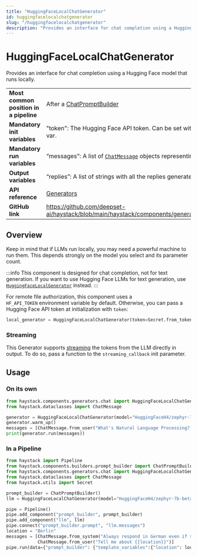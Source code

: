 ```yaml
---
title: "HuggingFaceLocalChatGenerator"
id: huggingfacelocalchatgenerator
slug: "/huggingfacelocalchatgenerator"
description: "Provides an interface for chat completion using a Hugging Face model that runs locally."
---
```


# HuggingFaceLocalChatGenerator

Provides an interface for chat completion using a Hugging Face model that runs locally.

|  |  |
| --- | --- |
| **Most common position in a pipeline** | After a [ChatPromptBuilder](../builders/chatpromptbuilder.mdx)                                                         |
| **Mandatory init variables**           | "token": The Hugging Face API token. Can be set with `HF_API_TOKEN` or `HF_TOKEN` env var.                   |
| **Mandatory run variables**            | “messages”: A list of [`ChatMessage`](../../concepts/data-classes.mdx#chatmessage)  objects representing the chat         |
| **Output variables**                   | “replies”: A list of strings with all the replies generated by the LLM                                       |
| **API reference**                      | [Generators](/reference/generators-api)                                                                             |
| **GitHub link**                        | https://github.com/deepset-ai/haystack/blob/main/haystack/components/generators/chat/hugging_face_local.py |

## Overview

Keep in mind that if LLMs run locally, you may need a powerful machine to run them. This depends strongly on the model you select and its parameter count.

:::info
This component is designed for chat completion, not for text generation. If you want to use Hugging Face LLMs for text generation, use [`HuggingFaceLocalGenerator`](huggingfacelocalgenerator.mdx) instead.
:::

For remote file authorization, this component uses a `HF_API_TOKEN` environment variable by default. Otherwise, you can pass a Hugging Face API token at initialization with `token`:

```python
local_generator = HuggingFaceLocalChatGenerator(token=Secret.from_token("<your-api-key>"))
```

### Streaming

This Generator supports [streaming](guides-to-generators/choosing-the-right-generator.mdx#streaming-support) the tokens from the LLM directly in output. To do so, pass a function to the `streaming_callback` init parameter.

## Usage

### On its own

```python
from haystack.components.generators.chat import HuggingFaceLocalChatGenerator
from haystack.dataclasses import ChatMessage

generator = HuggingFaceLocalChatGenerator(model="HuggingFaceH4/zephyr-7b-beta")
generator.warm_up()
messages = [ChatMessage.from_user("What's Natural Language Processing? Be brief.")]
print(generator.run(messages))
```

### In a Pipeline

```python
from haystack import Pipeline
from haystack.components.builders.prompt_builder import ChatPromptBuilder
from haystack.components.generators.chat import HuggingFaceLocalChatGenerator
from haystack.dataclasses import ChatMessage
from haystack.utils import Secret

prompt_builder = ChatPromptBuilder()
llm = HuggingFaceLocalChatGenerator(model="HuggingFaceH4/zephyr-7b-beta", token=Secret.from_env_var("HF_API_TOKEN"))

pipe = Pipeline()
pipe.add_component("prompt_builder", prompt_builder)
pipe.add_component("llm", llm)
pipe.connect("prompt_builder.prompt", "llm.messages")
location = "Berlin"
messages = [ChatMessage.from_system("Always respond in German even if some input data is in other languages."),
            ChatMessage.from_user("Tell me about {{location}}")]
pipe.run(data={"prompt_builder": {"template_variables":{"location": location}, "template": messages}})

```